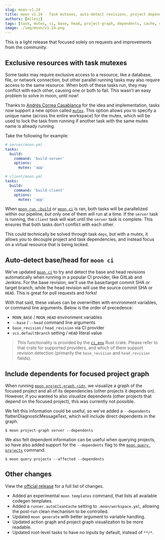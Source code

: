 ```yaml
---
slug: moon-v1.24
title: moon v1.24 - Task mutexes, auto-detect revisions, project dependents, and more!
authors: [milesj]
tags: [task, mutex, ci, base, head, project-graph, dependents, cache, clean]
image: ./img/moon/v1.24.png
---
```


This is a light release that focused solely on requests and improvements from the community.

<!--truncate-->

## Exclusive resources with task mutexes

Some tasks may require exclusive access to a resource, like a database, file, or network connection,
but other parallel running tasks may also require access to the same resource. When both of these
tasks run, they may conflict with each other, causing one or both to fail. This wasn't an easy
problem to solve in moon, until now!

Thanks to [Andrés Correa Casablanca](https://github.com/castarco) for the idea and implementation,
tasks now support a new option called [`mutex`](/docs/config/project#mutex). This option allows you
to specify a unique name (across the entire workspace) for the mutex, which will be used to lock the
task from running if another task with the same mutex name is already running.

Take the following for example:

```yaml
# server/moon.yml
tasks:
  build:
    command: 'build-server'
    options:
      mutex: 'app'

# client/moon.yml
tasks:
  build:
    command: 'build-client'
    options:
      mutex: 'app'
```

When [`moon run :build`](/docs/commands/run) or [`moon ci`](/docs/commands/ci) is ran, both tasks
will be parallelized within our pipeline, _but_ only one of them will run at a time. If the `server`
task is running, the `client` task will wait until the `server` task is complete. This ensures that
both tasks don't conflict with each other.

This could technically be solved through task `deps`, but with a mutex, it allows you to decouple
project and task dependencies, and instead focus on a virtual resource that is being locked.

## Auto-detect base/head for `moon ci`

We've updated [`moon ci`](/docs/commands/ci) to try and detect the base and head revisions
automatically when running in a popular CI provider, like GitLab and Jenkins. For the base revision,
we'll use the base/target commit SHA or target branch, while the head revision will use the source
commit SHA or `HEAD`. This is great for pull requests and forks!

With that said, these values can be overwritten with environment variables, or command line
arguments. Below is the order of precedence:

- `MOON_BASE` / `MOON_HEAD` environment variables
- `--base` / `--head` command line arguments
- `base_revision` / `head_revision` via CI provider
- `vcs.defaultBranch` setting / `HEAD` literal value

> This functionality is provided by the [`ci_env`](https://github.com/milesj/rust-cicd-env) Rust
> crate. Please refer to that crate for supported providers, and which of them support revision
> detection (primarily the `base_revision` and `head_revision` fields).

## Include dependents for focused project graph

When running [`moon project-graph <id>`](/docs/commands/project-graph), we visualize a graph of the
focused project and all of its dependencies (other projects it depends on). However, if you wanted
to also visualize dependents (other projects that depend on the focused project), this was currently
not possible.

We felt this information could be useful, so we've added a `--dependents`
flattenDiagnosticMessageText, which will include direct dependents in the graph.

```shell
$ moon project-graph server --dependents
```

We also felt dependent information can be useful when querying projects, so have also added support
for the `--dependents` flag to the [`moon query projects`](/docs/commands/query/projects) command.

```shell
$ moon query projects --affected --dependents
```

## Other changes

View the [official release](https://github.com/moonrepo/moon/releases/tag/v1.24.0) for a full list
of changes.

- Added an experimental `moon templates` command, that lists all available codegen templates.
- Added a `runner.autoCleanCache` setting to `.moon/workspace.yml`, allowing the post-run clean
  mechanism to be controlled.
- Updated `moon generate` with better argument to variable handling.
- Updated action graph and project graph visualization to be more readable.
- Updated root-level tasks to have no inputs by default, instead of `**/*`.

